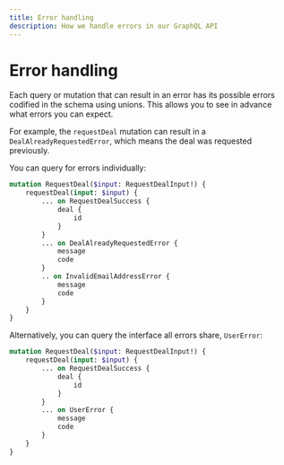 ```yaml
---
title: Error handling
description: How we handle errors in our GraphQL API
---
```


# Error handling 

Each query or mutation that can result in an error has its possible errors codified in the schema using unions. 
This allows you to see in advance what errors you can expect. 

For example, the `requestDeal` mutation can result in a `DealAlreadyRequestedError`, which means the deal was requested previously. 

You can query for errors individually:

```graphql
mutation RequestDeal($input: RequestDealInput!) {
    requestDeal(input: $input) {
        ... on RequestDealSuccess {
            deal {
                id
            }
        }
        ... on DealAlreadyRequestedError {
            message
            code
        }
        .. on InvalidEmailAddressError {
            message
            code
        }
    }
}
```

Alternatively, you can query the interface all errors share, `UserError`:

```graphql
mutation RequestDeal($input: RequestDealInput!) {
    requestDeal(input: $input) {
        ... on RequestDealSuccess {
            deal {
                id
            }
        }
        ... on UserError {
            message
            code
        }
    }
}
```
